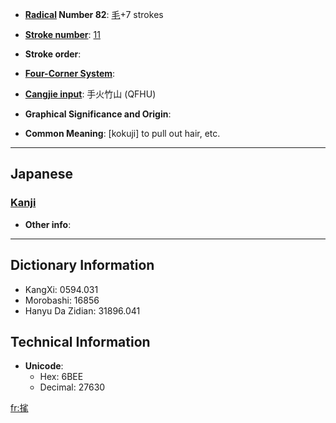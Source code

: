 * '''[[Wiktionary:Chinese radical index| Radical]] Number 82''': [[Wiktionary:Chinese radical index 毛|毛]]+7 strokes

* '''[[Wiktionary:Chinese total strokes index|Stroke number]]''': [[Wiktionary:Chinese total strokes index 11|11]]

* '''Stroke order''': 

* '''[[Wiktionary:Chinese four corner index|Four-Corner System]]''': 

* '''[[Wiktionary:Chinese Cangjie index|Cangjie input]]''': 手火竹山 (QFHU)

* '''Graphical Significance and Origin''': 

* '''Common Meaning''': [kokuji] to pull out hair, etc.

----

==Japanese==
===[[Kanji]]===
{{kanji|on readings=|kun readings=[[むしる]] (mushiru)}}

* '''Other info''':  

----

== Dictionary Information ==

* KangXi: 0594.031
* Morobashi: 16856
* Hanyu Da Zidian: 31896.041

== Technical Information ==

* '''Unicode''':
** Hex: 6BEE
** Decimal: 27630

[[fr:毮]]